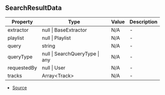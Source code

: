 ## SearchResultData


| Property | Type | Value | Description |
| ----------- | ----------- | ----------- | ----------- |
| extractor | null \| BaseExtractor | N/A | - |
| playlist | null \| Playlist | N/A | - |
| query | string | N/A | - |
| queryType | null \| SearchQueryType \| any | N/A | - |
| requestedBy | null \| User | N/A | - |
| tracks | Array\<Track> | N/A | - |


- [Source](https://github.com/Androz2091/discord-player/blob/3861a2c/packages/discord-player/src/Structures/SearchResult.ts#L8)